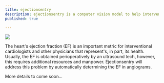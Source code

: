 ```yaml
---
title: ejectionsentry
description: ejectionsentry is a computer vision model to help interventional cardiologists better assess the heart's ejection fraction in angiograms.
published: true
  
---
```



[![](/coro-angio2.png)]()

The heart's ejection fraction (EF) is an important metric for interventional cardiologists and other physicians that represent's,
in part, its health. Usually, the EF is obtained perioperatively by an ultrasound tech, however, this requires additional resources
and manpower. Ejectionsentry will address this problem by automatically determining the EF in angiograms.

More details to come soon...